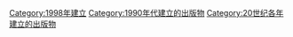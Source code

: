 {{Cat topic in year| topic=建立的出版物| year=1998}}

[[Category:1998年建立|Category:1998年建立]]
[[Category:1990年代建立的出版物|Category:1990年代建立的出版物]]
[[Category:20世纪各年建立的出版物|Category:20世纪各年建立的出版物]]